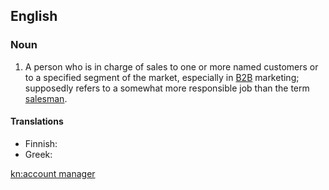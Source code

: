 ==English==

===Noun===
{{en-noun|head=[[account]] [[manager]]|s}}

# {{context|business|lang=en}} A person who is in charge of sales to one or more named customers or to a specified segment of the market, especially in [[B2B]] marketing; supposedly refers to a somewhat more responsible job than the term [[salesman]].

====Translations====
{{trans-top|person in charge of sales}}
* Finnish: {{t|fi|yhteyspäällikkö}}
* Greek: {{t|el|υπεύθυνος διαχείρισης λογαριασμών|m|tr=ypéfthynos diacheírisis logariasmón|sc=Grek}}
{{trans-mid}}
{{trans-bottom}}

[[kn:account manager]]